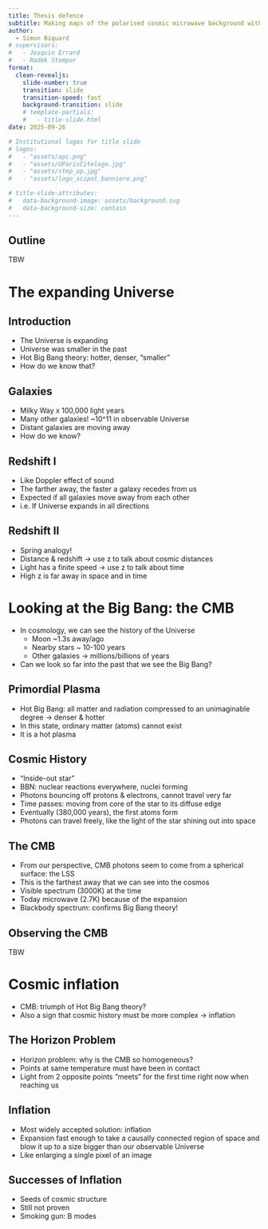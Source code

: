 ```yaml
---
title: Thesis defence
subtitle: Making maps of the polarised cosmic microwave background with next generation ground-based experiments
author:
  - Simon Biquard
# supervisors:
#   - Josquin Errard
#   - Radek Stompor
format:
  clean-revealjs:
    slide-number: true
    transition: slide
    transition-speed: fast
    background-transition: slide
    # template-partials:
    #   - title-slide.html
date: 2025-09-26

# Institutional logos for title slide
# logos:
#   - "assets/apc.png"
#   - "assets/UParisCitelogo.jpg"
#   - "assets/step_up.jpg"
#   - "assets/logo_scipol_banniere.png"

# title-slide-attributes:
#   data-background-image: assets/background.svg
#   data-background-size: contain
---
```


## Outline

TBW

# The expanding Universe

## Introduction

- The Universe is expanding
- Universe was smaller in the past
- Hot Big Bang theory: hotter, denser, "smaller"
- How do we know that?

## Galaxies

- Milky Way x 100,000 light years
- Many other galaxies! ~10^11 in observable Universe
- Distant galaxies are moving away
- How do we know?

## Redshift I

- Like Doppler effect of sound
- The farther away, the faster a galaxy recedes from us
- Expected if all galaxies move away from each other
- i.e. If Universe expands in all directions

## Redshift II

- Spring analogy!
- Distance & redshift -> use z to talk about cosmic distances
- Light has a finite speed -> use z to talk about time
- High z is far away in space and in time

# Looking at the Big Bang: the CMB

::: {.notes}
- In cosmology, we can see the history of the Universe
  - Moon ~1.3s away/ago
  - Nearby stars ~ 10-100 years
  - Other galaxies -> millions/billions of years
- Can we look so far into the past that we see the Big Bang?
:::

## Primordial Plasma

- Hot Big Bang: all matter and radiation compressed to an unimaginable degree → denser & hotter
- In this state, ordinary matter (atoms) cannot exist
- It is a hot plasma

## Cosmic History

- "Inside-out star"
- BBN: nuclear reactions everywhere, nuclei forming
- Photons bouncing off protons & electrons, cannot travel very far
- Time passes: moving from core of the star to its diffuse edge
- Eventually (380,000 years), the first atoms form
- Photons can travel freely, like the light of the star shining out into space

## The CMB

- From our perspective, CMB photons seem to come from a spherical surface: the LSS
- This is the farthest away that we can see into the cosmos
- Visible spectrum (3000K) at the time
- Today microwave (2.7K) because of the expansion
- Blackbody spectrum: confirms Big Bang theory!

## Observing the CMB

TBW

# Cosmic inflation

::: {.notes}
- CMB: triumph of Hot Big Bang theory?
- Also a sign that cosmic history must be more complex → inflation
:::

## The Horizon Problem

- Horizon problem: why is the CMB so homogeneous?
- Points at same temperature must have been in contact
- Light from 2 opposite points "meets" for the first time right now when reaching us

## Inflation

- Most widely accepted solution: inflation
- Expansion fast enough to take a causally connected region of space and blow it up to a size bigger than our observable Universe
- Like enlarging a single pixel of an image

## Successes of Inflation

- Seeds of cosmic structure
- Still not proven
- Smoking gun: B modes
